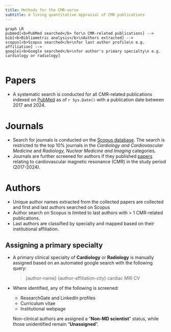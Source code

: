 ```yaml
---
title: Methods for the CMR-verse
subtitle: A living quantitative appraisal of CMR publications
---
```


```mermaid
graph LR
pubmed[<b>PubMed searched</b> for\n CMR-related publications] -->
bib[<b>Bibliometric analysis</b>\nAuthors extracted] --> 
scopus[<b>Scopus searched</b>\nfor last author profile\n e.g. affiliation] --> 
google[<b>Google searched</b>\nfor author's primary specialty\n e.g. cardiology or radiology]
```

```r
```

# Papers
- A systematic search is conducted for all CMR-related publications indexed on [PubMed](https://pubmed.ncbi.nlm.nih.gov) as of `r Sys.Date()` with a publication date between 2017 and 2024.

# Journals
- Search for journals is conducted on the [Scopus database](https://www.scopus.com/). The search is restricted to the top 10% journals in the *Cardiology and Cardiovascular Medicine* and *Radiology, Nuclear Medicine and Imaging* categories. 
- Journals are further screened for authors if they published [papers](#papers) relating to cardiovascular magnetic resonance (CMR) in the study period (2017-2024).

# Authors
- Unique author names extracted from the collected papers are collected and first and last authors searched on Scopus
- Author search on Scopus is limited to last authors with > 1 CMR-related publications.
- Last authors are classified by specialty and mapped based on their institutional affiliation.

## Assigning a primary specialty
- A primary clinical specialty of **Cardiology** or **Radiology** is manually assigned based on an automated google search with the following query:

    > {author-name} {author-affiliation-city} cardiac MRI CV
- Where identified, any of the following is screened: 
  - ResearchGate and LinkedIn profiles
  - Curriculum vitae 
  - Institutional webpage

  Non-clinical authors are assigned a "**Non-MD scientist**" status, while those unidentified remain "**Unassigned**".
